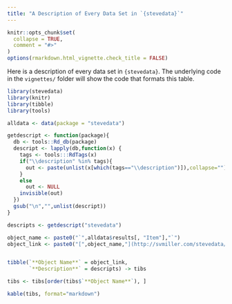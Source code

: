 ```yaml
---
title: "A Description of Every Data Set in `{stevedata}`"
---
```


```r
knitr::opts_chunk$set(
  collapse = TRUE,
  comment = "#>"
)
options(rmarkdown.html_vignette.check_title = FALSE)
```

Here is a description of every data set in `{stevedata}`. The underlying code in the `vignettes/` folder will show the code that formats this table.

```r
library(stevedata)
library(knitr)
library(tibble)
library(tools)
```


```r
alldata <- data(package = "stevedata")

getdescript <- function(package){
  db <- tools::Rd_db(package)
  descript <- lapply(db,function(x) {
    tags <- tools:::RdTags(x)
    if("\\description" %in% tags){
      out <- paste(unlist(x[which(tags=="\\description")]),collapse="")
    }
    else
      out <- NULL
    invisible(out)
  })
  gsub("\n","",unlist(descript))
}

descripts <- getdescript("stevedata")

object_name <- paste0("`",alldata$results[, "Item"],"`")
object_link <- paste0("[",object_name,"](http://svmiller.com/stevedata/reference/",alldata$results[, "Item"],".html)")


tibble(`**Object Name**` = object_link,
       `**Description**` = descripts) -> tibs

tibs <- tibs[order(tibs$`**Object Name**`), ]

kable(tibs, format="markdown")

```
